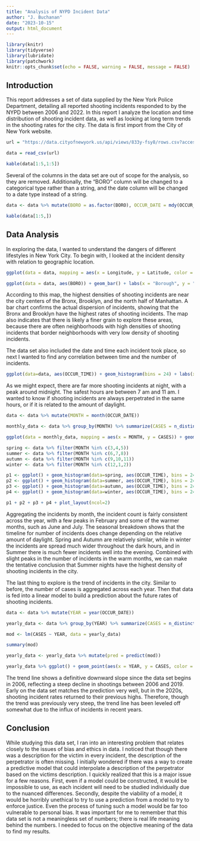 ---
title: "Analysis of NYPD Incident Data"
author: "J. Buchanan"
date: "2023-10-15"
output: html_document
---

```{r setup, include=FALSE}
library(knitr)
library(tidyverse)
library(lubridate)
library(patchwork)
knitr::opts_chunk$set(echo = FALSE, warning = FALSE, message = FALSE)
```

## Introduction

This report addresses a set of data supplied by the New York Police Department, detailing all reported shooting incidents responded to by the NYPD between 2006 and 2022. In this report I analyze the location and time distribution of shooting incident data, as well as looking at long term trends in the shooting rates for the city. The data is first import from the City of New York website.

```{r Raw Data Import}
url = "https://data.cityofnewyork.us/api/views/833y-fsy8/rows.csv?accessType=DOWNLOAD"

data = read_csv(url)

kable(data[1:5,1:5])
```

Several of the columns in the data set are out of scope for the analysis, so they are removed. Additionally, the "BORO" column will be changed to a categorical type rather than a string, and the date column will be changed to a date type instead of a string.

```{r Cleaned Data}
data <- data %>% mutate(BORO = as.factor(BORO), OCCUR_DATE = mdy(OCCUR_DATE)) %>% select(-c("LOC_OF_OCCUR_DESC", "PRECINCT", "JURISDICTION_CODE", "LOC_CLASSFCTN_DESC", "LOCATION_DESC", "STATISTICAL_MURDER_FLAG", "X_COORD_CD", "Y_COORD_CD", "Lon_Lat"))

kable(data[1:5,])
```

## Data Analysis

In exploring the data, I wanted to understand the dangers of different lifestyles in New York City. To begin with, I looked at the incident density with relation to geographic location.

```{r Shooting Incident Density by Borough}
ggplot(data = data, mapping = aes(x = Longitude, y = Latitude, color = BORO)) + geom_point(alpha = 0.5) + scale_colour_viridis_d() + theme_light() + ggtitle("Incident Distribution by Borough")
```
```{r Number of Shooting Incidents by Borough}
ggplot(data = data, aes(BORO)) + geom_bar() + labs(x = "Borough", y = " ") + theme_light()
```

According to this map, the highest densities of shooting incidents are near the city centers of the Bronx, Brooklyn, and the north half of Manhattan. A bar chart confirms the actual dispersion of incidents, showing that the Bronx and Brooklyn have the highest rates of shooting incidents. The map also indicates that there is likely a finer grain to explore these areas, because there are often neighborhoods with high densities of shooting incidents that border neighborhoods with very low density of shooting incidents.

The data set also included the date and time each incident took place, so next I wanted to find any correlation between time and the number of incidents.

```{r Incident Count Wrapped Over 24 Hour Window}
ggplot(data=data, aes(OCCUR_TIME)) + geom_histogram(bins = 24) + labs(x = "Time of Incident", y = "Number of Incidents") + theme_light()
```

As we might expect, there are far more shooting incidents at night, with a peak around midnight. The safest hours are between 7 am and 11 am. I wanted to know if shooting incidents are always perpetrated in the same hours, or if it is related to the amount of daylight. 

```{r Monthly Distribution of Cases Since 2006 w/ Avg Time of Incident}
data <- data %>% mutate(MONTH = month(OCCUR_DATE))

monthly_data <- data %>% group_by(MONTH) %>% summarize(CASES = n_distinct(INCIDENT_KEY)) %>% select(MONTH, CASES) %>% mutate(MONTH = month.abb[MONTH])

ggplot(data = monthly_data, mapping = aes(x = MONTH, y = CASES)) + geom_col() + scale_x_discrete("Month", breaks = 1:12) + scale_y_continuous("Cases Since 2006") + theme_light() + ggtitle("Incident Distribution by Month")
```

```{r}
spring <- data %>% filter(MONTH %in% c(3,4,5))
summer <- data %>% filter(MONTH %in% c(6,7,8))
autumn <- data %>% filter(MONTH %in% c(9,10,11))
winter <- data %>% filter(MONTH %in% c(12,1,2))

p1 <- ggplot() + geom_histogram(data=spring, aes(OCCUR_TIME), bins = 24) + theme_light() + ggtitle("Spring")
p2 <- ggplot() + geom_histogram(data=summer, aes(OCCUR_TIME), bins = 24) + theme_light() + ggtitle("Summer")
p3 <- ggplot() + geom_histogram(data=autumn, aes(OCCUR_TIME), bins = 24) + theme_light() + ggtitle("Autumn")
p4 <- ggplot() + geom_histogram(data=winter, aes(OCCUR_TIME), bins = 24) + theme_light() + ggtitle("Winter")

p1 + p2 + p3 + p4 + plot_layout(ncol=2)
```

Aggregating the incidents by month, the incident count is fairly consistent across the year, with a few peaks in February and some of the warmer months, such as June and July. The seasonal breakdown shows that the timeline for number of incidents does change depending on the relative amount of daylight. Spring and Autumn are relatively similar, while in winter the incidents are spread much wider throughout the dark hours, and in Summer there is much fewer incidents well into the evening. Combined with slight peaks in the number of incidents in the warm months, we can make the tentative conclusion that Summer nights have the highest density of shooting incidents in the city.

The last thing to explore is the trend of incidents in the city. Similar to before, the number of cases is aggregated across each year. Then that data is fed into a linear model to build a prediction about the future rates of shooting incidents.

```{r}
data <- data %>% mutate(YEAR = year(OCCUR_DATE))

yearly_data <- data %>% group_by(YEAR) %>% summarize(CASES = n_distinct(INCIDENT_KEY)) %>% select(YEAR, CASES)

mod <- lm(CASES ~ YEAR, data = yearly_data)

summary(mod)

yearly_data <- yearly_data %>% mutate(pred = predict(mod))

yearly_data %>% ggplot() + geom_point(aes(x = YEAR, y = CASES, color = "data")) + geom_line(aes(x = YEAR, y = pred, color = "prediction")) + theme_light() + ggtitle("Yearly Trend of Incident Reports")
```

The trend line shows a definitive downward slope since the data set begins in 2006, reflecting a steep decline in shootings between 2006 and 2019. Early on the data set matches the prediction very well, but in the 2020s, shooting incident rates returned to their previous highs. Therefore, though the trend was previously very steep, the trend line has been leveled off somewhat due to the influx of incidents in recent years.

## Conclusion

While studying this data set, I ran into an interesting problem that relates closely to the issues of bias and ethics in data. I noticed that though there was a description for the victim in every incident, the description of the perpetrator is often missing. I initially wondered if there was a way to create a predictive model that could interpolate a description of the perpetrator based on the victims description. I quickly realized that this is a major issue for a few reasons. First, even if a model could be constructed, it would be impossible to use, as each incident will need to be studied individually due to the nuanced differences. Secondly, despite the viability of a model, it would be horribly unethical to try to use a prediction from a model to try to enforce justice. Even the process of tuning such a model would be far too vulnerable to personal bias. It was important for me to remember that this data set is not a meaningless set of numbers; there is real life meaning behind the numbers. I needed to focus on the objective meaning of the data to find my results.